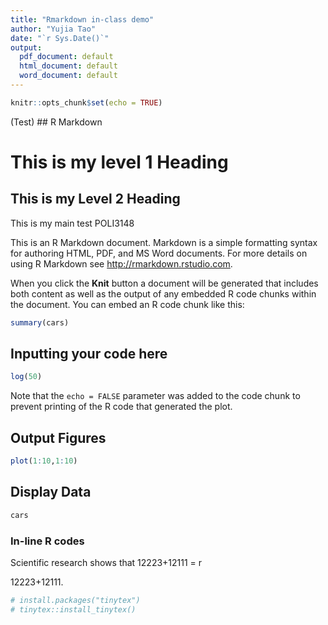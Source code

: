 ---
title: "Rmarkdown in-class demo"
author: "Yujia Tao"
date: "`r Sys.Date()`"
output:
  pdf_document: default
  html_document: default
  word_document: default
---

```{r setup, include=FALSE}
knitr::opts_chunk$set(echo = TRUE)
```
(Test)
## R Markdown

# This is my level 1 Heading

## This is my Level 2 Heading

This is my main test POLI3148

This is an R Markdown document. Markdown is a simple formatting syntax for authoring HTML, PDF, and MS Word documents. For more details on using R Markdown see <http://rmarkdown.rstudio.com>.

When you click the **Knit** button a document will be generated that includes both content as well as the output of any embedded R code chunks within the document. You can embed an R code chunk like this:

```{r cars}
summary(cars)
```

## Inputting your code here

```{r}
log(50)
```

Note that the `echo = FALSE` parameter was added to the code chunk to prevent printing of the R code that generated the plot.

## Output Figures 

```{r}
plot(1:10,1:10)
```

## Display Data

```{r}
cars
```

### In-line R codes 

Scientific research shows that 12223+12111 = r

12223+12111.

```{r}
# install.packages("tinytex")
# tinytex::install_tinytex()
```
